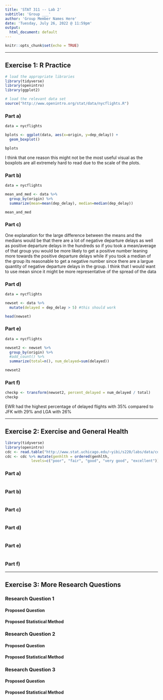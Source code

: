 ```yaml
---
title: 'STAT 311 -- Lab 2'
subtitle: 'Group ___'
author: 'Group Member Names Here'
date: 'Tuesday, July 26, 2022 @ 11:59pm'
output:
  html_document: default
---
```



```r
knitr::opts_chunk$set(echo = TRUE)
```

<!-- +  This lab is due on Friday July 22 by midnight. No late work is accepted. -->
<!-- +  Please answer ALL questions (including those that do not involve R) in the locations marked in this template. Remember to periodically **knit** your document to check that the output appears as you want it to.  -->
<!-- +  You will need to upload this document in CANVAS. Please be sure to check that your file was uploaded correctly. It does not hurt to screenshot verification of the upload as CANVAS can be glitchy on occasion. -->
<!-- +  Please answer the questions in the order in which they are posed. Write in complete sentences, and support your answers where asked.  -->
<!-- +  To submit this assignment, you should knit your document to html and either print or save the file as a pdf. -->

<!-- +  NOTE: to view the official R documentation for any function, type `?function_name` in the R console. For example, to view the documentation for the 'ggplot' function, enter `?ggplot` in the console. Keep in mind this will only work if you have loaded the necessary libraries. -->


* * *

## Exercise 1: R Practice

<!-- This lab exercise refers to the same  flights data. The goal here is to study how departure delays vary by departing airport. The code chunk below loads the appropriate libraries and the relevant data set loaded in your RMarkdown file.  -->

```r
# load the appropriate libraries
library(tidyverse)
library(openintro)
library(ggplot2)

# load the relevant data set
source("http://www.openintro.org/stat/data/nycflights.R")
```

### Part a)

<!-- First, create a visual summary of the `dep_delay` variable, broken down by departing airport (`origin`). Since `dep_delay` is quantitative and `origin` is categorical, a nice option is side-by-side boxplots of `dep_delay` for each origin airport. Create this graphic and describe what you see. -->

<!-- Hint: To create side by side boxplots using `ggplot`, we should specify: -->
<!--   * `data = nycflights` -->
<!--   * `aes(x=origin, y=dep_delay)` -->
<!--   *  `geom_boxplot` -->

```r
data = nycflights

bplots <- ggplot(data, aes(x=origin, y=dep_delay)) + 
  geom_boxplot()

bplots
```

<!-- Explain why this is perhaps not the most useful visual in the space below. -->
I think that one reason this might not be the most useful visual as the boxplots are all extremely
hard to read due to the scale of the plots.

### Part b)

<!-- Next, let's compare numerical summaries of `dep_delay` across the three `origin` airports. Using `group_by()` and `summarize()`, print out the mean and median `dep_delay` for each of the three `origin` airports. -->

```r
data = nycflights

mean_and_med <- data %>%
  group_by(origin) %>%
  summarize(mean=mean(dep_delay), median=median(dep_delay))

mean_and_med
```


### Part c)

<!-- What explains the big differences between the means and the medians? Based on the shape of the distributions, do you prefer to compare the airports using the mean or the median? Give your answer in the space below. (No additional code is necessary to answer this question.)-->

One explanation for the large difference between the means and the medians would be that there are a lot of
negative departure delays as well as positive departure delays in the hundreds so if you took a mean/average of that group you would be more likely to get a positive number leaning more towards the positive departure delays while if you took a median of the group its reasonable to get a negative number since there are a largue quantity of negative departure delays in the group. I think that I would want to use mean since it might be more representative of the spread of the data


### Part d)

<!-- For this next part, suppose we don't care about the average delay time of departing flights, but we do care about the percentage of flights leaving from each airport that were delayed. For practical purposes, let's suppose that any flight that is delayed for less than 5 minutes is basically on time, while any flight delayed for 5 minutes or more is "delayed". -->

<!-- Now `mutate` the `nycflights` dataset to contain a new variable called `delayed`, which stores `TRUE` if `dep_delay > 5` and `FALSE` otherwise. *Hint: Refer to the "Manipulating a Dataset" section of the R tutorial, and specifically to the `more_boys` example.* -->

```r
data = nycflights

newset <- data %>%
  mutate(delayed = dep_delay > 5) #this should work

head(newset)
```


### Part e)

<!-- Group flights by origin airport and display the number of delayed flights for each origin airport along with the number of total flights for each origin airport. Include your code in the below chunk. Make sure your answer is printed in your knitted file. -->

<!-- Hint:  R treats the value `TRUE` as 1 and `FALSE` as 0. So, to count the number of times a certain variable is equal to `TRUE`, you can use the `sum()` operation on that variable. The `more_boys` example in the tutorial may help. -->

```r
data = nycflights

newset2 <- newset %>%
  group_by(origin) %>%
  #add_count() %>%
  summarize(total=n(), num_delayed=sum(delayed))

newset2
```


### Part f)

<!-- Which airport had the highest percentage of delayed flights? If you choose to use R to answer this question, write your code in the below code chunk.-->

```r
checkp <- transform(newset2, percent_delayed = num_delayed / total)
checkp
```

<!-- The above code chunk will not appear in your knitted file (due to the "include=FALSE" option). Please use the space below to state your answer to part e). -->

EWR had the highest percentage of delayed flights with 35% compared to JFK with 29% and LGA with 26%

* * *

## Exercise 2:  Exercise and General Health 

<!-- This homework exercise refers to the same CDC data set as Lab 2. In the lab, we explored the relationship between the categorical variables `genhlth`, a self reported measure of general health, and `smoke100`, an indicator for whether an individual has smoked 100 times in their life. In this assignment, we will explore the relationship between `genhlth` and `exerany`, where `exerany` is an indicator for whether or not an individual has exercised in the past month.  -->

<!-- To start, you need to load our necessary packages, load the dataset, and tell R to order the 5 levels of `genhlth` (as in the lab). -->

```r
library(tidyverse)
library(openintro)
cdc <- read.table("http://www.stat.uchicago.edu/~yibi/s220/labs/data/cdc.dat", header=TRUE)
cdc <- cdc %>% mutate(genhlth = ordered(genhlth, 
            levels=c("poor", "fair", "good", "very good", "excellent"))) 
```


### Part a)

<!-- Using `mosaic::tally()`, create a two-way contingency table between `exerany` and `genhlth`. You may add margins if you like. -->

```r

```

### Part b)

<!-- What proportion of the sample has exercised in the past month? What proportion of the sample reports being in excellent health?  -->

<!-- You may use a specific function from lab to compute these proportions, or you may extract the appropriate numbers from your table in part a) and use R as a calculator. In either case, include your code and explain how you arrived at your answer. -->

```r

```

<!-- Provide your written answer in the space below. -->



### Part c)

<!-- Among those who exercised in the past month, what proportion of them report being in excellent health? What about among those who did not exercise in the past month? -->

<!-- There are a number of ways to arrive at these answers in R. The most direct way is to use prop.table(1) to get row percentages, but you may also use data subsetting, or extract the appropriate numbers from the contingency table and use R as a calculator. Any method is fine, but please show your work. -->

```r

```

<!-- Provide your written answer in the space below. -->



### Part d)

<!-- Make a stacked bar chart that represents the two-way table in part (a). Put the ``genhlth`` variable on the x-axis and color the bar stacks using ``exerany``.  -->

```r

```


### Part e)

<!-- Make a mosaic plot that compares the self-rated general health between those who had exercised in the past month and those who hadn’t. Based on the plots, which group had better self-rated general health? -->

```r

```

<!-- Provide your answer in the space below. -->



### Part f)

<!-- Are the two variables exerany and genhlth independent? Use the space below to justify your answer. -->



* * *

## Exercise 3:  More Research Questions

<!-- From Lab 1, finally propose three research questions and indicate appropriate statistical method(s) to be used for this research/analysis. Explain why you proposed this statistical method(s). It is fine to stick with what you had already proposed if you do not think changes are needed.  -->


### Research Question 1

#### Proposed Question

<!-- Use this space to propose your first research question. -->



#### Proposed Statistical Method

<!-- Use this space to propose an appropriate statistical method. -->



### Research Question 2

#### Proposed Question

<!-- Use this space to propose your first research question. -->



#### Proposed Statistical Method

<!-- Use this space to propose an appropriate statistical method. -->



### Research Question 3

#### Proposed Question

<!-- Use this space to propose your first research question. -->



#### Proposed Statistical Method

<!-- Use this space to propose an appropriate statistical method. -->



